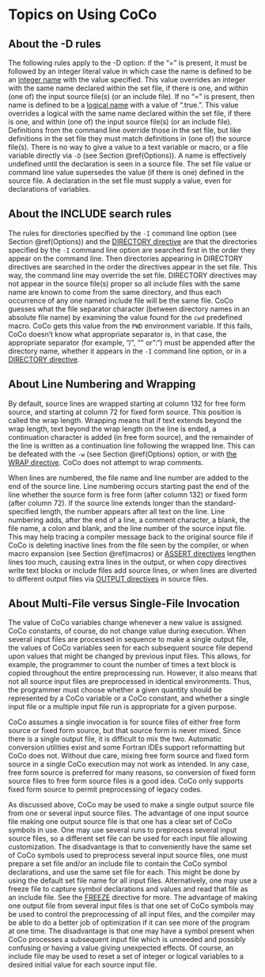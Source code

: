 # Topics on Using CoCo

## About the -D rules {#drules}

The following rules apply to the -D option: if the "=" is present, it
must be followed by an integer literal value in which case the name is
defined to be an [integer name](#dir-integer)
with the value specified. This value
overrides an integer with the same name declared within the set file,
if there is one, and within (one of) the input source file(s) (or an
include file). If no "=" is present, then name is defined to be a
[logical name](#dir-logical)
with a value of ".true.". This value overrides a logical
with the same name declared within the set file, if there is one, and
within (one of) the input source file(s) (or an include
file). Definitions from the command line override those in the set
file, but like definitions in the set file they must match definitions
in (one of) the source file(s). There is no way to give a value to a
text variable or macro, or a file variable directly via `-D`
(see Section \@ref(Options)).
A name is
effectively undefined until the declaration is seen in a source
file. The set file value or command line value supersedes the value
(if there is one) defined in the source file. A declaration in the set
file must supply a value, even for declarations of variables.

## About the INCLUDE search rules

The rules for directories specified by the `-I` command line option
(see Section \@ref(Options))
and the [DIRECTORY directive](#dir-set-directory)
are that the directories specified by the `-I`
command line option are searched first in the order they appear on the
command line. Then directories appearing in DIRECTORY directives are
searched in the order the directives appear in the set file. This way,
the command line may override the set file. DIRECTORY directives may
not appear in the source file(s) proper so all include files with the
same name are known to come from the same directory, and thus each
occurrence of any one named include file will be the same file. CoCo
guesses what the file separator character (between directory names in
an absolute file name) by examining the value found for the `cwd`
predefined macro. CoCo gets this value from the `PWD` environment
variable. If this fails, CoCo doesn't know what appropriate separator
is, in that case, the appropriate separator (for example, "/", "\" or
":") must be appended after the directory name, whether it appears in
the `-I` command line option, or in a [DIRECTORY directive](#dir-set-directory).

## About Line Numbering and Wrapping

By default, source lines are wrapped starting at column 132 for free
form source, and starting at column 72 for fixed form source. This
position is called the wrap length. Wrapping means that if text
extends beyond the wrap length, text beyond the wrap length on the
line is ended, a continuation character is added (in free form
source), and the remainder of the line is written as a continuation
line following the wrapped line. This can be defeated with the `-w`
(see Section \@ref(Options)
option, or with [the WRAP directive](#dir-set-wrap).
CoCo does not attempt to wrap comments.

When lines are numbered, the file name and line number are added to
the end of the source line. Line numbering occurs starting past the
end of the line whether the source form is free form (after column
132) or fixed form (after column 72). If the source line extends
longer than the standard-specified length, the number appears after
all text on the line. Line numbering adds, after the end of a line, a
comment character, a blank, the file name, a colon and blank, and the
line number of the source input file. This may help tracing a compiler
message back to the original source file if CoCo is deleting inactive
lines from the file seen by the compiler, or when macro expansion
(see Section \@ref(macros)
or [ASSERT directives](#dir-assert)
lengthen lines too much, causing extra lines in the
output, or when copy directives write text blocks or include files add
source lines, or when lines are diverted to different output files
via [OUTPUT directives](#dir-output) in source files.

## About Multi-File versus Single-File Invocation

The value of CoCo variables change whenever a new value is
assigned. CoCo constants, of course, do not change value during
execution. When several input files are processed in sequence to make
a single output file, the values of CoCo variables seen for each
subsequent source file depend upon values that might be changed by
previous input files. This allows, for example, the programmer to
count the number of times a text block is copied throughout the entire
preprocessing run. However, it also means that not all source input
files are preprocessed in identical environments. Thus, the programmer
must choose whether a given quantity should be represented by a CoCo
variable or a CoCo constant, and whether a single input file or a
multiple input file run is appropriate for a given purpose.

CoCo assumes a single invocation is for source files of either free
form source or fixed form source, but that source form is never
mixed. Since there is a single output file, it is difficult to mix the
two. Automatic conversion utilities exist and some Fortran IDEs
support reformatting but CoCo does not. Without due care, mixing free
form source and fixed form source in a single CoCo execution may not
work as intended. In any case, free form source is preferred for many
reasons, so conversion of fixed form source files to free form source
files is a good idea. CoCo only supports fixed form source to permit
preprocessing of legacy codes.

As discussed above, CoCo may be used to make a single output source
file from one or several input source files. The advantage of one
input source file making one output source file is that one has a
clear set of CoCo symbols in use. One may use several runs to
preprocess several input source files, so a different set file can be
used for each input file allowing customization. The disadvantage is
that to conveniently have the same set of CoCo symbols used to
preprocess several input source files, one must prepare a set file
and/or an include file to contain the CoCo symbol declarations, and
use the same set file for each. This might be done by using the
default set file name for all input files. Alternatively, one may use
a freeze file to capture symbol declarations and values and read that
file as an include file. See the [FREEZE](#dir-freeze)
directive for more. The
advantage of making one output file from several input files is that
one set of CoCo symbols may be used to control the preprocessing of
all input files, and the compiler may be able to do a better job of
optimization if it can see more of the program at one time. The
disadvantage is that one may have a symbol present when CoCo processes
a subsequent input file which is unneeded and possibly confusing or
having a value giving unexpected effects. Of course, an include file
may be used to reset a set of integer or logical variables to a
desired initial value for each source input file.
